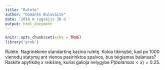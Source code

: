 ```yaml
---
title: "Rulete"
author: "Domante Bulovaite"
date: '2016 m rugsėjis 30 d '
output: html_document
---
```


```r
knitr::opts_chunk$set(echo = TRUE)
library('prob')
```

Rulete. Nagrinėkime standartinę kazino ruletę. Kokia tikimybė, kad po $1000$ vienodų statymų ant vienos pasirinktos spalvos, bus teigiamas balansas? Raskite apytikslę $x$ reikšmę, kuriai galioja nelygybe $P(balansas<x) = 0.25$.
